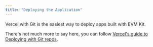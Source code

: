 ```yaml
---
title: "Deploying the Application"
---
```


Vercel with Git is the easiest way to deploy apps built with EVM Kit.

There's not much more to say here, you can follow
[Vercel's guide to Deploying with Git repos](https://vercel.com/docs/concepts/deployments/git#deploying-a-git-repository).
